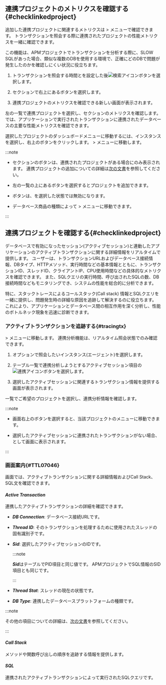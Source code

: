 <InDoc product="java,php,python,nodejs,dotnet,golang">

## 連携プロジェクトのメトリクスを確認する{#checklinkedproject}

追加した連携プロジェクトに関連するメトリクスは<Cmdname sid="side_analysis" className="uitext" /> &gt; <Cmdname sid="side_hitmap" className="uitext" />メニューで確認できます。 トランザクションを照会する際に連携されたプロジェクトの性能メトリクスを一緒に確認できます。

この機能は、APMプロジェクトでトランザクションを分析する際に、SLOW SQLがあった場合、類似な複数のDBを使用する環境で、正確にどのDBで問題が発生したのかを確認しにくい状況に役立ちます。

<ImgLang img="linked-project-db-hitmap.png" desc="ヒットマップ" />

1. トランザクションを照会する時間と<Cmdname sid="application" className="uitext" />を設定した後![検索アイコン](/img/ico-btn-search.png)ボタンを選択します。

2. <Cmdname sid="hitmap_transaction" className="uitext" />セクションで右上にある<Cmdname sid="BTN08519" className="uitext" />ボタンを選択します。

3. 連携プロジェクトのメトリクスを確認できる新しい画面が表示されます。

   <ImgLang img="linked-project-db-instance-dahboard.png" desc="連携プロジェクト" />

左の一覧で連携プロジェクトを選択し、<Cmdname sid="TTL08442" className="uitext" />セクションのメトリクスを確認します。 <Cmdname sid="TTL08442" className="uitext" />では、アプリケーションで実行されたトランザクションに連携されたデータベースの主要な性能メトリクスを確認できます。

<ImgLang img="linked-project-db-instance-dahboard-select-instance.png" desc="連携プロジェクト" />

選択したプロジェクトのダッシュボードメニューに移動するには、インスタンスを選択し、右上の<Cmdname sid="BTN08444" className="uitext" />ボタンをクリックします。 <Cmdname sid="side_dashboard" className="uitext" /> &gt; <Cmdname sid="side_dbMonitoring" className="uitext" />メニューに移動します。

:::note

- <Cmdname sid="hitmap_transaction" className="uitext" />セクションの<Cmdname sid="BTN08519" className="uitext" />ボタンは、連携されたプロジェクトがある場合にのみ表示されます。 連携プロジェクトの追加についての詳細は[次の文書](#addlinkproject)を参照してください。

- 左の<Cmdname sid="TTL07151" className="uitext" />一覧の上にある<Cmdname sid="add" className="uitext" />ボタンを選択するとプロジェクトを追加できます。

- <Cmdname sid="BTN08444" className="uitext" />ボタンは、<Cmdname sid="all" className="uitext" />を選択した状態では無効になります。

  <ImgLang img="linked-project-db-instance-dahboard-not-allowed-btn.png" desc="インスタンスダッシュボード" />

- データベース商品の種類によって<Cmdname sid="side_analysis" className="uitext" /> &gt; <Cmdname sid="side_dbTrend" className="uitext" />メニューに移動できます。

:::

</InDoc>

<InDoc product="postgresql,oracle,oracle-pro,mysql">

## 連携プロジェクトを確認する{#checklinkedproject}

データベースで有効になったセッション(アクティブセッション)と連動したアプリケーションのアクティブトランザクションに関する詳細情報をリアルタイムで提供します。 ユーザーは、トランザクションURLおよびデータベース接続情報、DBタイプ、HTTPメソッド、実行時間などの基本情報とともに、トランザクションID、スレッドID、クライアントIP、CPU使用時間などの具体的なメトリクスを確認できます。 また、SQLクエリの実行時間、呼び出されたSQLの数、DB接続時間などもモニタリングでき、システムの性能を総合的に分析できます。

特に、スタックトレースによるコールスタック(Call stack) 情報とSQLクエリを一緒に提供し、問題発生時の詳細な原因を追跡して解決するのに役立ちます。 これにより、アプリケーションとデータベース間の相互作用を深く分析し、性能のボトルネック現象を迅速に診断できます。

### アクティブトランザクションを追跡する{#tracingtx}

<Cmdname sid="side_dashboard" className="uitext" /> &gt; <Cmdname sid="side_dbMonitoring" className="uitext" />メニューに移動します。 連携分析機能は、リアルタイム照会状態でのみ確認できます。

<ProdImg img="db-linked-project-instance-monitoring.png" desc="연계 분석" />

1. <Cmdname sid="instance" className="uitext" />オプションで照会したいインスタンス(エージェント)を選択します。

2. <Cmdname sid="active_sessions" className="uitext" />テーブル一覧で連携分析しようとするアクティブセッション項目の![連携アイコン](/img/ic-correlations.svg)ボタンを選択します。

3. 選択したアクティブセッションに関連するトランザクション情報を提供する<Cmdname sid="TTL07046" className="uitext" />画面が表示されます。

<Cmdname sid="TTL07151" className="uitext" />一覧でご希望のプロジェクトを選択し、連携分析情報を確認します。

:::note

- 画面右上の<Cmdname sid="BTN08404" className="uitext" />ボタンを選択すると、当該プロジェクトの<Cmdname sid="side_appDashboard" className="uitext" />メニューに移動できます。

- 選択したアクティブセッションに連携されたトランザクションがない場合、<Cmdname sid="no_data" className="uitext" />として画面に表示されます。

:::

### <Cmdname sid="TTL07046" />画面案内{#TTL07046}

<Cmdname sid="TTL07046" className="uitext" />画面では、アクティブトランザクションに関する詳細情報およびCall Stack、SQL文を確認できます。

#### ***Active Transaction***

連携したアクティブトランザクションの詳細を確認できます。

<ImgLang img="db-linked-project-detail-active-tx.png" desc="Active Transaction" />

- ***DB Connection***: データベース接続URLです。

- ***Thread ID***: そのトランザクションを処理するために使用されたスレッドの固有識別子です。

- ***Sid***: 選択したアクティブセッションのIDです。

  <InDoc product="postgresql">

  :::note

  ***Sid***は<Cmdname sid="active_sessions" className="uitext" />テーブルで<UI>PID</UI>項目と同じ値です。 APMプロジェクトでSQL情報の<UI>SID</UI>項目とも同じです。

  <ImgLang img="db-linked-projects-postgresql-pid-sid.png" desc="SID" />

  :::

  </InDoc>

- ***Thread Stat***: スレッドの現在の状態です。

- ***DB Type***: 連携したデータベースプラットフォームの種類です。

:::note

その他の項目についての詳細は、[次の文書](java/dashboard-hitmap-trace#anlaysis-trace-record-summary)を参照してください。

:::

#### ***Call Stack***

メソッドや関数呼び出しの順序を追跡する情報を提供します。

<ImgLang img="db-linked-project-detail-call-stack.png" desc="Call Stack" />

#### ***SQL***

連携されたアクティブトランザクションによって実行されたSQLクエリです。

<ImgLang img="db-linked-project-detail-sql.png" desc="SQL" />

</InDoc>
